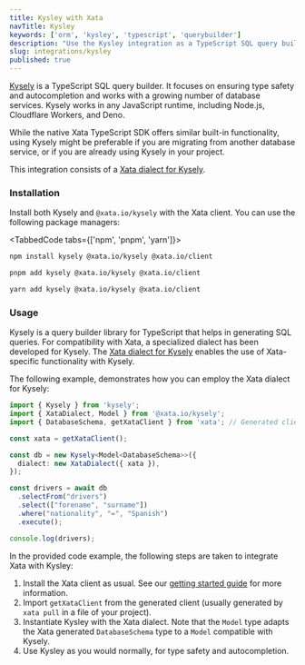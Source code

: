 ```yaml
---
title: Kysley with Xata
navTitle: Kysley
keywords: ['orm', 'kysley', 'typescript', 'querybuilder']
description: "Use the Kysley integration as a TypeScript SQL query builder with Xata"
slug: integrations/kysley
published: true
---
```


[Kysely](https://kysely.dev/docs/intro) is a TypeScript SQL query builder. It focuses on ensuring type safety and autocompletion and works with a growing number of database services. Kysely works in any JavaScript runtime, including Node.js, Cloudflare Workers, and Deno.

While the native Xata TypeScript SDK offers similar built-in functionality, using Kysely might be preferable if you are migrating from another database service, or if you are already using Kysely in your project.

This integration consists of a [Xata dialect for Kysely](https://github.com/xataio/client-ts/tree/main/packages/plugin-client-kysely).

### Installation

Install both Kysely and `@xata.io/kysely` with the Xata client. You can use the following package managers:

<TabbedCode tabs={['npm', 'pnpm', 'yarn']}>

```sh
npm install kysely @xata.io/kysely @xata.io/client
```

```sh
pnpm add kysely @xata.io/kysely @xata.io/client
```

```sh
yarn add kysely @xata.io/kysely @xata.io/client
```

</TabbedCode>

### Usage 

Kysely is a query builder library for TypeScript that helps in generating SQL queries. For compatibility with Xata, a specialized dialect has been developed for Kysely. The [Xata dialect for Kysely](https://github.com/xataio/client-ts/tree/main/packages/plugin-client-kysely) enables the use of Xata-specific functionality with Kysely.

The following example, demonstrates how you can employ the Xata dialect for Kysely:

```ts
import { Kysely } from 'kysely';
import { XataDialect, Model } from '@xata.io/kysely';
import { DatabaseSchema, getXataClient } from 'xata'; // Generated client

const xata = getXataClient();

const db = new Kysely<Model<DatabaseSchema>>({
  dialect: new XataDialect({ xata }),
});

const drivers = await db
  .selectFrom("drivers")
  .select(["forename", "surname"])
  .where("nationality", "=", "Spanish")
  .execute();

console.log(drivers);
```

In the provided code example, the following steps are taken to integrate Xata with Kysley:

1. Install the Xata client as usual. See our [getting started guide](/docs/getting-started/installation) for more information. 
1. Import `getXataClient` from the generated client (usually generated by `xata pull` in a file of your project).
1. Instantiate Kysley with the Xata dialect. Note that the `Model` type adapts the Xata generated `DatabaseSchema` type to a `Model` compatible with Kysely.
1. Use Kysley as you would normally, for type safety and autocompletion.
